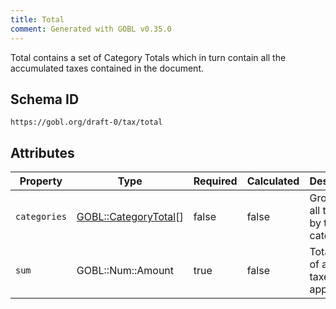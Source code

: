 ```yaml
---
title: Total
comment: Generated with GOBL v0.35.0
---
```


Total contains a set of Category Totals which in turn contain all the accumulated taxes contained in the document.

## Schema ID

`https://gobl.org/draft-0/tax/total`

## Attributes

| Property     | Type                                            | Required | Calculated | Description                                 |
|--------------|-------------------------------------------------|----------|------------|---------------------------------------------|
| `categories` | [GOBL::CategoryTotal](/draft-0/categorytotal)[] | false    | false      | Grouping of all the taxes by their category |
| `sum`        | GOBL::Num::Amount                               | true     | false      | Total value of all the taxes applied.       |

